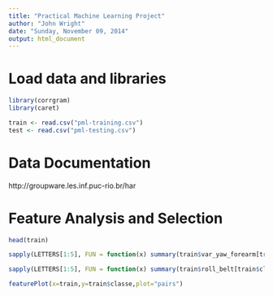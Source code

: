 ```yaml
---
title: "Practical Machine Learning Project"
author: "John Wright"
date: "Sunday, November 09, 2014"
output: html_document
---
```


# Load data and libraries
```r
library(corrgram)
library(caret)

train <- read.csv("pml-training.csv")
test <- read.csv("pml-testing.csv")
```

# Data Documentation
http://groupware.les.inf.puc-rio.br/har

# Feature Analysis and Selection
```r
head(train)

sapply(LETTERS[1:5], FUN = function(x) summary(train$var_yaw_forearm[train$classe == x]))

sapply(LETTERS[1:5], FUN = function(x) summary(train$roll_belt[train$classe == x]))

featurePlot(x=train,y=train$classe,plot="pairs")
```